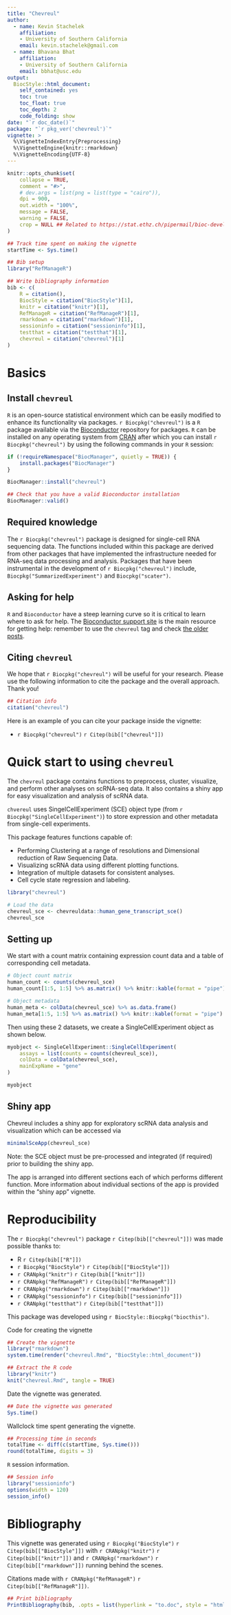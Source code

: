 ```yaml
---
title: "Chevreul"
author: 
  - name: Kevin Stachelek
    affiliation:
    - University of Southern California   
    email: kevin.stachelek@gmail.com
  - name: Bhavana Bhat
    affiliation:
    - University of Southern California   
    email: bbhat@usc.edu
output: 
  BiocStyle::html_document:
    self_contained: yes
    toc: true
    toc_float: true
    toc_depth: 2
    code_folding: show
date: "`r doc_date()`"
package: "`r pkg_ver('chevreul')`"
vignette: >
  %\VignetteIndexEntry{Preprocessing}
  %\VignetteEngine{knitr::rmarkdown}
  %\VignetteEncoding{UTF-8}  
---
```


```r
knitr::opts_chunk$set(
    collapse = TRUE,
    comment = "#>",
    # dev.args = list(png = list(type = "cairo")),
    dpi = 900,
    out.width = "100%",
    message = FALSE,
    warning = FALSE,
    crop = NULL ## Related to https://stat.ethz.ch/pipermail/bioc-devel/2020-April/016656.html
)
```


```r
## Track time spent on making the vignette
startTime <- Sys.time()

## Bib setup
library("RefManageR")

## Write bibliography information
bib <- c(
    R = citation(),
    BiocStyle = citation("BiocStyle")[1],
    knitr = citation("knitr")[1],
    RefManageR = citation("RefManageR")[1],
    rmarkdown = citation("rmarkdown")[1],
    sessioninfo = citation("sessioninfo")[1],
    testthat = citation("testthat")[1],
    chevreul = citation("chevreul")[1]
)
```

# Basics

## Install `chevreul`

`R` is an open-source statistical environment which can be easily modified to enhance its functionality via packages. `r Biocpkg("chevreul")` is a `R` package available via the [Bioconductor](http://bioconductor.org) repository for packages. `R` can be installed on any operating system from [CRAN](https://cran.r-project.org/) after which you can install `r Biocpkg("chevreul")` by using the following commands in your `R` session:

```r
if (!requireNamespace("BiocManager", quietly = TRUE)) {
    install.packages("BiocManager")
}

BiocManager::install("chevreul")

## Check that you have a valid Bioconductor installation
BiocManager::valid()
```

## Required knowledge

The `r Biocpkg("chevreul")` package is designed for single-cell RNA sequencing data. The functions included within this package are derived from other packages that have implemented the infrastructure needed for RNA-seq data processing and analysis. Packages that have been instrumental in the development of `r Biocpkg("chevreul")` include, `Biocpkg("SummarizedExperiment")` and `Biocpkg("scater")`.

## Asking for help

`R` and `Bioconductor` have a steep learning curve so it is critical to learn where to ask for help. The [Bioconductor support site](https://support.bioconductor.org/) is the main resource for getting help: remember to use the `chevreul` tag and check [the older posts](https://support.bioconductor.org/tag/chevreul/). 

## Citing `chevreul`

We hope that `r Biocpkg("chevreul")` will be useful for your research. Please use the following information to cite the package and the overall approach. Thank you!

```r
## Citation info
citation("chevreul")
```

Here is an example of you can cite your package inside the vignette:

* `r Biocpkg("chevreul")` `r Citep(bib[["chevreul"]])`

# Quick start to using `chevreul`

The `chevreul` package contains functions to preprocess, cluster, visualize, and perform other analyses on scRNA-seq data. It also contains a shiny app for easy visualization and analysis of scRNA data.

`chvereul` uses SingelCellExperiment (SCE) object type (from `r Biocpkg("SingleCellExperiment")`) to store expression and other metadata from single-cell experiments. 

This package features functions capable of:

* Performing Clustering at a range of resolutions and Dimensional reduction of Raw Sequencing Data.
* Visualizing scRNA data using different plotting functions.
* Integration of multiple datasets for consistent analyses. 
* Cell cycle state regression and labeling.

```r

library("chevreul")

# Load the data
chevreul_sce <- chevreuldata::human_gene_transcript_sce()
chevreul_sce
```
## Setting up

We start with a count matrix containing expression count data and a table of corresponding cell metadata.

```r
# Object count matrix
human_count <- counts(chevreul_sce)
human_count[1:5, 1:5] %>% as.matrix() %>% knitr::kable(format = "pipe")

# Object metadata
human_meta <- colData(chevreul_sce) %>% as.data.frame()
human_meta[1:5, 1:5] %>% as.matrix() %>% knitr::kable(format = "pipe")
```

Then using these 2 datasets, we create a SingleCellExperiment object as shown below.
```r
myobject <- SingleCellExperiment::SingleCellExperiment(
    assays = list(counts = counts(chevreul_sce)),
    colData = colData(chevreul_sce),
    mainExpName = "gene"
)

myobject
```

## Shiny app

Chevreul includes a shiny app for exploratory scRNA data analysis and visualization which can be accessed via

```r

minimalSceApp(chevreul_sce)

```

Note: the SCE object must be pre-processed and integrated (if required) prior to building the shiny app.

The app is arranged into different sections each of which performs different function. More information about individual sections of the app is provided within the "shiny app" vignette. 

# Reproducibility

The `r Biocpkg("chevreul")` package `r Citep(bib[["chevreul"]])` was made possible thanks to:

* R `r Citep(bib[["R"]])`
* `r Biocpkg("BiocStyle")` `r Citep(bib[["BiocStyle"]])`
* `r CRANpkg("knitr")` `r Citep(bib[["knitr"]])`
* `r CRANpkg("RefManageR")` `r Citep(bib[["RefManageR"]])`
* `r CRANpkg("rmarkdown")` `r Citep(bib[["rmarkdown"]])`
* `r CRANpkg("sessioninfo")` `r Citep(bib[["sessioninfo"]])`
* `r CRANpkg("testthat")` `r Citep(bib[["testthat"]])`

This package was developed using `r BiocStyle::Biocpkg("biocthis")`.


Code for creating the vignette

```r
## Create the vignette
library("rmarkdown")
system.time(render("chevreul.Rmd", "BiocStyle::html_document"))

## Extract the R code
library("knitr")
knit("chevreul.Rmd", tangle = TRUE)
```

Date the vignette was generated.

```r
## Date the vignette was generated
Sys.time()
```

Wallclock time spent generating the vignette.

```r
## Processing time in seconds
totalTime <- diff(c(startTime, Sys.time()))
round(totalTime, digits = 3)
```

`R` session information.

```r
## Session info
library("sessioninfo")
options(width = 120)
session_info()
```



# Bibliography

This vignette was generated using `r Biocpkg("BiocStyle")` `r Citep(bib[["BiocStyle"]])`
with `r CRANpkg("knitr")` `r Citep(bib[["knitr"]])` and `r CRANpkg("rmarkdown")` `r Citep(bib[["rmarkdown"]])` running behind the scenes.

Citations made with `r CRANpkg("RefManageR")` `r Citep(bib[["RefManageR"]])`.

```r
## Print bibliography
PrintBibliography(bib, .opts = list(hyperlink = "to.doc", style = "html"))
```
